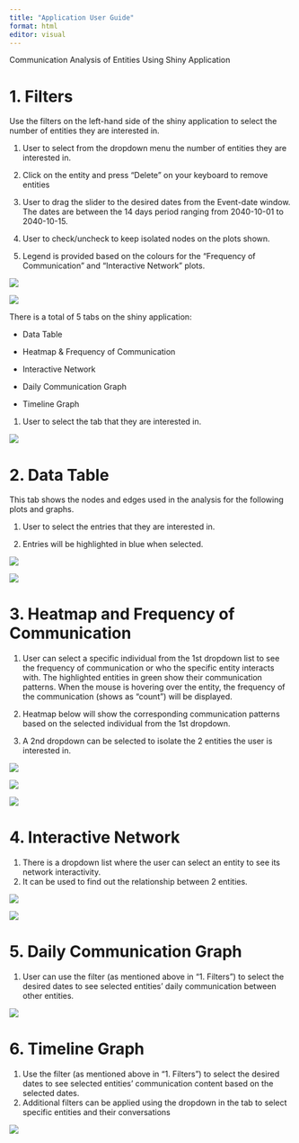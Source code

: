 ```yaml
---
title: "Application User Guide"
format: html
editor: visual
---
```


Communication Analysis of Entities Using Shiny Application

# 1. Filters 

Use the filters on the left-hand side of the shiny application to select the number of entities they are interested in. 

1.  User to select from the dropdown menu the number of entities they are interested in.

2.  Click on the entity and press "Delete" on your keyboard to remove entities

3.  User to drag the slider to the desired dates from the Event-date window. The dates are between the 14 days period ranging from 2040-10-01 to 2040-10-15.

4.  User to check/uncheck to keep isolated nodes on the plots shown.

5.  Legend is provided based on the colours for the “Frequency of Communication” and “Interactive Network” plots.

![](New%20folder/Picture1.png)

![](New%20folder/Picture2.png)

There is a total of 5 tabs on the shiny application: 

-   Data Table

-   Heatmap & Frequency of Communication

-   Interactive Network

-   Daily Communication Graph

-   Timeline Graph

1.  User to select the tab that they are interested in.

![](New%20folder/Picture3.png)

# 2. Data Table

This tab shows the nodes and edges used in the analysis for the following plots and graphs.

1.  User to select the entries that they are interested in.

2.  Entries will be highlighted in blue when selected.

![](New%20folder/Picture4.png)

![](New%20folder/Picture5.png)

# 3. Heatmap and Frequency of Communication

1.  User can select a specific individual from the 1st dropdown list to see the frequency of communication or who the specific entity interacts with. The highlighted entities in green show their communication patterns. When the mouse is hovering over the entity, the frequency of the communication (shows as “count”) will be displayed.

2.  Heatmap below will show the corresponding communication patterns based on the selected individual from the 1st dropdown.

3.  A 2nd dropdown can be selected to isolate the 2 entities the user is interested in.

![](images/clipboard-2625258250.png)

![](images/clipboard-1978273361.png)

![](images/clipboard-7705481.png)

# 4. Interactive Network

1.  There is a dropdown list where the user can select an entity to see its network interactivity.
2.  It can be used to find out the relationship between 2 entities.

![](images/clipboard-3794123370.png)

![](images/clipboard-2791109442.png)

# 5. Daily Communication Graph

1.  User can use the filter (as mentioned above in “1. Filters”) to select the desired dates to see selected entities’ daily communication between other entities. 

![](New%20folder/Picture10.png)

# 6. Timeline Graph

1.  Use the filter (as mentioned above in “1. Filters”) to select the desired dates to see selected entities’ communication content based on the selected dates.
2.  Additional filters can be applied using the dropdown in the tab to select specific entities and their conversations

![](images/clipboard-3738872340.png)
